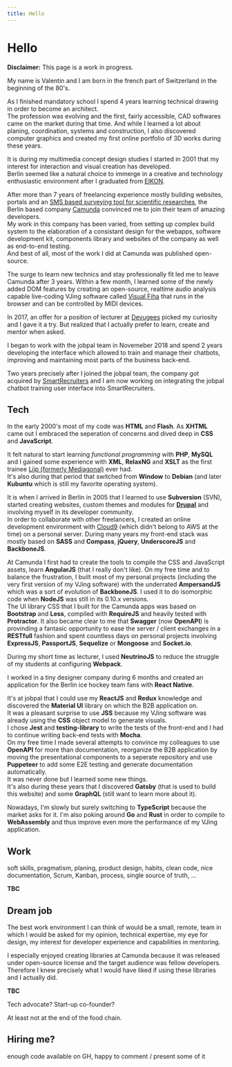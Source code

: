```yaml
---
title: Hello
---
```




# Hello

**Disclaimer:** This page is a work in progress.

My name is Valentin and I am born in the french part of Switzerland in the beginning of the 80's.

As I finished mandatory school I spend 4 years learning technical drawing in order to become an architect.   
The profession was evolving and the first, fairly accessible, CAD softwares came on the market during that time. And while I learned a lot about planing, coordination, systems and construction, I also discovered computer graphics and created my first online portfolio of 3D works during these years.

It is during my multimedia concept design studies I started in 2001 that my interest for interaction and visual creation has developed.  
Berlin seemed like a natural choice to immerge in a creative and technology enthusiastic environment after I graduated from [EIKON](http://eikon.ch/).

After more than 7 years of freelancing experience mostly building websites, portals and an [SMS based surveying tool for scientific researches](https://academic.oup.com/alcalc/article/44/4/423/248886), the Berlin based company [Camunda](https://camunda.com) convinced me to join their team of amazing developers.  
My work in this company has been varied, from setting up complex build system to the elaboration of a consistant design for the webapps, software development kit, components library and websites of the company as well as end-to-end testing.  
And best of all, most of the work I did at Camunda was published open-source.

The surge to learn new technics and stay professionally fit led me to leave Camunda after 3 years. Within a few month, I learned some of the newly added DOM features by creating an open-source, realtime audio analysis capable live-coding VJing software called [Visual Fiha](https://visual-fiha.gitlab.io/) that runs in the browser and can be controlled by MIDI devices.

In 2017, an offer for a position of lecturer at [Devugees](http://devugees.org) picked my curiosity and I gave it a try. But realized that I actually prefer to learn, create and mentor when asked.

I began to work with the jobpal team in Novemeber 2018 and spend 2 years developing the interface which allowed to train and manage their chatbots, improving and maintaining most parts of the business back-end.

Two years precisely after I joined the jobpal team, the company got acquired by [SmartRecruiters](https://smartrecruiters.com) and I am now working on integrating the jobpal chatbot training user interface into SmartRecruiters. 

## Tech

In the early 2000's most of my code was **HTML** and **Flash**. As **XHTML** came out I embraced the seperation of concerns and dived deep in **CSS** and **JavaScript**.

It felt natural to start learning *functional programming* with **PHP**, **MySQL** and I gained some experience with **XML**, **RelaxNG** and **XSLT** as the first trainee [Liip (formerly Mediagonal)](https://liip.ch) ever had.  
It's also during that period that switched from **Window** to **Debian** (and later **Kubuntu** which is still my favorite operating system).

It is when I arrived in Berlin in 2005 that I learned to use **Subversion** (SVN), started creating websites, custom themes and modules for [**Drupal**](https://drupal.org) and involving myself in its developer community.  
In order to collaborate with other freelancers, I created an online development environment with [Cloud9](https://aws.amazon.com/cloud9/) (which didn't belong to AWS at the time) on a personal server.
During many years my front-end stack was mostly based on **SASS** and **Compass**, **jQuery**, **UnderscoreJS** and **BackboneJS**.

At Camunda I first had to create the tools to compile the CSS and JavaScript assets, learn **AngularJS** (that I really don't like). On my free time and to balance the frustration, I built most of my personal projects (including the very first version of my VJing software) with the underrated **AmpersandJS** which was a sort of evolution of **BackboneJS**. I used it to do isomorphic code when **NodeJS** was still in its 0.10.x versions.  
The UI library CSS that I built for the Camunda apps was based on **Bootstrap** and **Less**, compiled with **RequireJS** and heavily tested with **Protractor**.
It also became clear to me that **Swagger** (now **OpenAPI**) is provinding a fantasic opportunity to ease the server / client exchanges in a **RESTfull** fashion and spent countless days on personal projects involving **ExpressJS**, **PassportJS**, **Sequelize** or **Mongoose** and **Socket.io**.

During my short time as lecturer, I used **NeutrinoJS** to reduce the struggle of my students at configuring **Webpack**.

I worked in a tiny designer company during 6 months and created an application for the Berlin ice hockey team fans with **React Native**.

It's at jobpal that I could use my **ReactJS** and **Redux** knowledge and discovered the **Material UI** library on which the B2B application on.  
It was a pleasant surprise to use **JSS** because my VJing software was already using the **CSS** object model to generate visuals.  
I chose **Jest** and **testing-library** to write the tests of the front-end and I had to continue writing back-end tests with **Mocha**.  
On my free time I made several attempts to convince my colleagues to use **OpenAPI** for more than documentation, reorganize the B2B application by moving the presentational components to a seperate repository and use **Puppeteer** to add some E2E testing and generate documentation automatically.  
It was never done but I learned some new things.  
It's also during these years that I discovered **Gatsby** (that is used to build this website) and some **GraphQL** (still want to learn more about it).

Nowadays, I'm slowly but surely switching to **TypeScript** because the market asks for it. I'm also poking around **Go** and **Rust** in order to compile to **WebAssembly** and thus improve even more the performance of my VJing application.

## Work

soft skills, pragmatism, planing, product design, habits, clean code, nice documentation, Scrum, Kanban, process, single source of truth, ...

**TBC**

## Dream job

The best work environment I can think of would be a small, remote, team in which I would be asked for my opinion, technical expertise, my eye for design, my interest for developer experience and capabilities in mentoring.

I especially enjoyed creating libraries at Camunda because it was released under open-source license and the target audience was fellow developers. Therefore I knew precisely what I would have liked if using these libraries and I actually did.

**TBC**

Tech advocate? Start-up co-founder?

At least not at the end of the food chain.

## Hiring me?

enough code available on GH, happy to comment / present some of it
<!-- 
[Download my résumé](/Valentin Vago - resume.pdf)
-->
